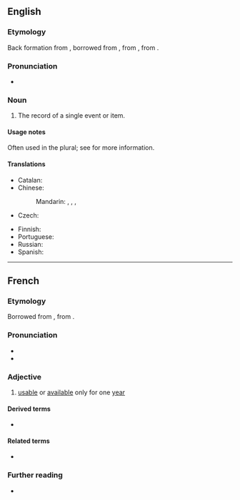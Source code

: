 {{also|annál}}
==English==

===Etymology===
Back formation from {{m|en|annals}}, borrowed from {{bor|en|frm|-}}, from {{der|en|la|annales}}, from {{m|la|annus||year}}.

===Pronunciation===
* {{IPA|en|/ˈænəl/}}

===Noun===
{{en-noun}}

# The record of a single event or item.
#: {{quote-book|en|year=1805|passage=In deathless '''annal'''! deathless deeds inspire:|title=The Poetical Works of the Reverend Dr. Ed. Young: with the life of the author|volume=3|author={{w|Edward Young}}|url=https://books.google.com.sg/books?id=IkcWAAAAYAAJ|pageurl=https://books.google.com.sg/books?id=IkcWAAAAYAAJ&pg=PA154|isbn=9781355696506}}

====Usage notes====
Often used in the plural; see {{m|en|annals}} for more information.

====Translations====
{{trans-top|record of a single event or item}}
* Catalan: {{t+|ca|annals|m-p}}
* Chinese:
*: Mandarin: {{t+|cmn|記錄}}, {{t+|cmn|记录|tr=jìlù}}, {{t+|cmn|本紀}}, {{t+|cmn|本纪|tr=本纪}} {{qualifier|of a monarch}}
* Czech: {{t|cs|anály|m-p}}
{{trans-mid}}
* Finnish: {{t+|fi|annaali}}
* Portuguese: {{t+|pt|anal|m}}
* Russian: {{t-needed|ru}}
* Spanish: {{t+|es|anal|m}}
{{trans-bottom}}

----

==French==

===Etymology===
Borrowed from {{bor|fr|la|annālis}}, from {{m|la|annus|t=year}}.

===Pronunciation===
* {{fr-IPA}}
* {{homophones|fr|anal|anale|anales|annale|annales}}

===Adjective===
{{fr-adj}}

# {{lb|fr|law}} [[usable]] or [[available]] only for one [[year]]

====Derived terms====
* {{l|fr|annalité}}

====Related terms====
* {{l|fr|année}}

===Further reading===
* {{R:TLFi}}